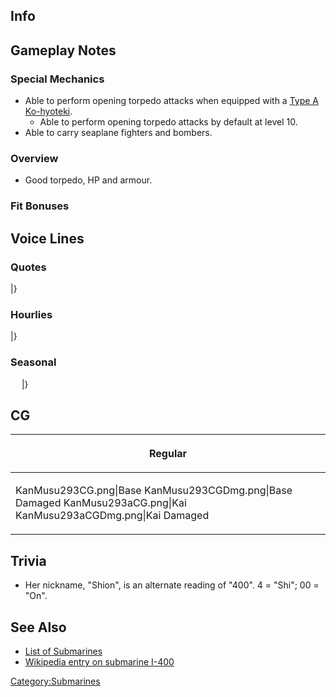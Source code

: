 ==Info==
{{KanmusuInfo|ID=293}}
{{KanmusuInfo|ID=293a}}

==Gameplay Notes==
===Special Mechanics===
* Able to perform opening torpedo attacks when equipped with a [[Type A Ko-hyoteki]].
** Able to perform opening torpedo attacks by default at level 10.
* Able to carry seaplane fighters and bombers.

===Overview===
* Good torpedo, HP and armour.

===Fit Bonuses===
{{:{{BASEPAGENAME}}/Equipment Bonuses}}

==Voice Lines==
===Quotes===
{{ShipquoteHeader}}
{{ShipquoteKai
|scenario = Introduction
|origin = 提督、ごきげんよう。潜特型の長上、一番艦、伊４マルマルです。ん…シオ…ん…そう、シオンっと及びください。
|translation = Nice to meet you, Admiral. I'm the eldest of the Sentoku-class, the 1st ship, I-400. Hmmm... You can call me... Shio... Err... Shion.
|audio = I-400-Intro.mp3
}}
{{ShipquoteKai
|scenario = Introduction
|kai = yes
|origin = 提督、ごきげんよう。潜特型の長上、一番艦、伊４マルマル、シオンです。呼び方少し馴染んできました？ん？そう？じゃあ、今日もご一緒に！
|translation = Good day, Admiral. I'm the eldest of the Sentoku-class, the 1st ship, I-400, Shion. Have you gotten used to calling me by that yet? Hmm? Really? Then let's keep each other company today too!
|audio = I-400Kai-Intro.mp3
}}
{{ShipquoteKai
|scenario = Library
|origin = 潜特型伊４マルマル型潜水艦その一番艦、伊４マルマルです。対艦戦用戦術潜水艦ではなく、戦略運用のために建造された、新コンセプトの潜水空母なんです。もちろん、艦載機は晴嵐さん。戦う前に歩行を冷めた私達姉妹きっと覚えていてくださいね。
|translation = I'm the 1st ship of the Sentoku-class, I-400-class submarines, I-400. I wasn't made for anti-ship operations but was a submarine carrier made with a new philosophy for strategic operations. Of course, my planes are Seiran. Please remember us sisters whose journeys ended before they began.
|audio = I-400-Library.mp3
}}
{{ShipquoteKai
|scenario = Secretary 1
|origin = ん？シオン、いけますよ。
|translation = Hmmm? I can do this.
|audio = I-400-Sec1.mp3
}}
{{ShipquoteKai
|scenario = Secretary 2
|origin = うふっ、潜っちゃいますか？ご一緒に！
|translation = Ufu~ Are you going diving? I'll come too!
|audio = I-400-Sec2.mp3
}}
{{ShipquoteKai
|scenario = Secretary 2
|kai = yes
|origin = ん、潜っちゃいます？今日もご一緒に！
|translation = Hmm, are you going diving? I'll come today too!
|audio = I-400Kai-Sec2.mp3
}}
{{ShipquoteKai
|scenario = Secretary 3
|origin = 晴嵐でしょ？ん…やっぱり気になりますか？あ、はい！フロートはこっちから。うん…ね？
|translation = About the Seiran? Hmmm... So you're that interested huh. Yes! These are the floats... Right?
|audio = I-400-Sec3.mp3
}}
{{ShipquoteKai
|scenario = Secretary 3
|kai = yes
|origin = 晴嵐でしょう？ん…やっぱり気になりますか。あぁ、そうです、フロートはこちから…ん…ね？あぁ、すごい！上手です！
|translation = About the Seiran? Hmmm... So you're that interested huh. Ah, that's right, those are the floats... Hmmm... Right? Ah, amazing! You're good at this!
|audio = I-400Kai-Sec3.mp3
}}
{{ShipquoteKai
|scenario = Secretary Idle
|origin = ん、そうですね、シオイちゃんと一緒に運河へいいですね。提督もご一緒にぜひ！楽しみです。そうですね、いつか、必ず。
|translation = Hmm, that's right, it'd be nice to go to a canal with Shioi.<ref>The I-400-class were made to attack the Panama Canal.</ref> You're welcome to come along too, Admiral! I'm looking forward to it. That's right, we'll definitely go one day.
|audio = I-400-Idle.mp3
}}
{{ShipquoteKai
|scenario = Secretary (Married)
|origin = 提督、あの…肩、凝ってません？揉んであげましょうか？しおん、結構うまいんですよ？…あ、かたっ！うっ…ううっ！ど、どうですか？
|translation = Ummm, are your shoulders stiff, Admiral? Shall I massage them for you? I'm pretty good at it. Ngh... Ah... your shoulders... Ngh... Ngh... H-how was that?
|audio = I-400-SecMarried.mp3
}}
{{ShipquoteKai
|scenario = Wedding
|origin = 提督、お呼びですか。…ん？これをしおんに？開けても、いいですか。え…これ…あの、本当に？もー、やだ…。
|translation =Did you call, Admiral? Hmm, is this for me? Can I open it? Eh... Is this... ummm, for real? Jeez, you shouldn't have.
|audio = I-400-Wedding.mp3
}}
{{ShipquoteKai
|scenario = Player's Score
|origin = ん…見たい？分かりました！情報、大切です！
|translation = Hmm... You want to see it? Understood. Information is important.
|audio = I-400-PlayerScore.mp3
}}
{{ShipquoteKai
|scenario = Joining the Fleet
|origin = 潜特型、伊400型潜水艦一番艦、伊400、出撃します！
|translation = 1st ship of the Sentoku-class, and I-400-class submarines, I-400, sortieing!
|audio = I-400-JoinFleet.mp3
}}
{{ShipquoteKai
|scenario = Equipment 1
|origin = うん、いいみたい。
|translation = Hmmm, looks good.
|audio = I-400-Equip1.mp3
}}
{{ShipquoteKai
|scenario = Equipment 2
|origin = 良い装備、シオンに似合いますか？ん、よかった！
|translation = Do these good equipment suit me? Hmm, that's great!
|audio = I-400-Equip2.mp3
}}
{{ShipquoteKai
|scenario = Equipment 3
|origin = うん、行けそう。
|translation = Yep, I can do this.
|audio = I-400-Equip3.mp3
}}
{{ShipquoteKai
|scenario = Supply
|origin = うん、嬉しいですね。大切です。
|translation = Yep, I'm happy. This is important.
|audio = I-400-Supply.mp3
}}
{{ShipquoteKai
|scenario = Docking (Minor Damage)
|origin = お風呂にドーボーンー！えぇ、ごめんなさい、静かに入りますね。ドボン。
|translation = I'm gonna jump into the bath! Eh, sorry, I'll go in quietly. *plop*
|audio = I-400-DockingMinor.mp3
}}
{{ShipquoteKai
|scenario = Docking (Major Damage)
|origin = お風呂は好きですよ。暖にます。あぁ〜はぁ〜いいよ湯。
|translation = I love baths. They just warm you up. Aaaah~ haaa~ Nice warm water.
|audio = I-400-DockingMajor.mp3
}}
{{ShipquoteKai
|scenario = Construction
|origin = 大和産のドック、お起きですよね。うん、新艦の建造、完了です。
|translation = Yamato's dock is huge huh. Yup, the construction of a new ship is finished.
|audio = I-400-Construction.mp3
}}
{{ShipquoteKai
|scenario = Returning from Sortie
|origin = 艦隊戻りました。お疲れ様。
|translation = The fleet has returned. Good job.
|audio = I-400-SortieReturn.mp3
}}
{{ShipquoteKai
|scenario = Starting a Sortie
|origin = 運河？泊地？うん、行きましょうか？抜錨です！
|translation = A canal? Or an anchorage? Yup, shall we get going? Set sail!
|audio = I-400-Sortie.mp3
}}
{{ShipquoteKai
|scenario = Starting a Sortie
|kai = yes
|origin = いい、シオイちゃん、イヨちゃん、ヒトミちゃん、第一潜水機動部隊全力出撃。抜錨です！
|translation = Alright, Shioi, Iyo, Hitomi, the 1st Submarine Task Force is sortieing at full strength. Set sail!
|audio = I-400Kai-Sortie.mp3
}}
{{ShipquoteKai
|scenario = Starting a Battle
|origin = 伊400、敵艦見ゆ。各艦、合戦用意、お願いします！
|translation = I've found the enemy ships. All ships, please prepare for combat!
|audio = I-400-BattleStart.mp3
}}
{{ShipquoteKai
|scenario = Attack
|origin = ん、よし。始めちゃいましょう！
|translation = Ngh, alright. Let's get this started!
|audio = I-400-Attack.mp3
}}
{{ShipquoteKai
|scenario = Air Battle/ Daytime Spotting/ Night Battle Attack
|origin = シオンいただきますね。
|translation = I'm going to enjoy this.
|audio = I-400-NightAttack.mp3
}}
{{ShipquoteKai
|scenario = Night Battle
|origin = 追撃戦を展開します。みんな、やりますよ。
|translation = Beginning pursuit. Let's do this, everyone.
|audio = I-400-NightBattle.mp3
}}
{{ShipquoteKai
|scenario = MVP
|origin = おぉ、シオンが？潜特型がお役に立てて、よかった。あ、あれ、やだ、涙が・・・あははは・・・なんで・・・もう、やだ。
|translation = Oh, me? I'm glad that the Sentoku-class was able to be of use. H-huh, oh no, my tears are... Ahahaha... Why... Jeez, no.
|audio = I-400-MVP.mp3
}}
{{ShipquoteKai
|scenario = Minor Damage 1
|origin = いた！いたい！なに！？
|translation = Ow! That hurt! What was that!?
|audio = I-400-MinorDamage1.mp3
}}
{{ShipquoteKai
|scenario = Minor Damage 2
|origin = あわわ！水があんなに！と、止めて！いやだから、こんなの！
|translation = Awha! There's so much water! S-stop it! Because I don't like this!
|audio = I-400-MinorDamage2.mp3
}}
{{ShipquoteKai
|scenario = Major Damage
|origin = や、やられた！ふ、浮上したって。ん、戦うから！
|translation = I-I'm hit! I-I need to surface. Ngh, I'm going to keep fighting!
|audio = I-400-MajorDamage.mp3
}}
{{ShipquoteKai
|scenario = Sunk
|origin = ん、そう・・・沈むのですね・・・シオイちゃん、先に行くね？この鐘を・・・これを・・・あの人に・・・
|translation = Ngh, I see... so I'm sinking... I'm going on ahead alright, Shioi? Give this... bell... to that person...<ref>Likely referring to Captain Ariizumi Tatsunosuke, commander of Submarine Division 1 (including I-13,
 I-14, I-400, I-401, and I-402). After ships are sunk or scrapped, ships' bells become tangible memorials to their service. I-400's bell was recovered in March 2016 and will be displayed at the U.S.S. Bowfin Submarine Museum, pending conservation treatments.</ref>
|audio = I-400-Sunk.mp3
}}
|} <references/>

{{clear}}

===Hourlies===
{{ShipquoteHeader | type = hourly}}
{{ShipquoteKai
|scenario = 00:00 
|origin = 提督、ん、今、ちょうど午前マル時です。今日は、このシオンにおそばにいますね。
|translation = It's now, hmmm, exactly 12am, Admiral. I'll be by your side today.
|audio = I-400-00.mp3
}}
{{ShipquoteKai
|scenario = 01:00 
|origin = マルヒトマルマルです。眠いかって？んん、ぜんぜん大丈夫です！
|translation = It's 0100. Am I sleepy? Nah, I'm totally fine!
|audio = I-400-01.mp3
}}
{{ShipquoteKai
|scenario = 02:00 
|origin = マルフタマルマルです。ん、少し眠く・・・いえ、大丈夫です！大丈夫！長上ですから、このくらいは・・・
|translation = It's 0200. Ngh, I'm a bit sleepy... No, I'm fine! I'm just fine! Because I'm the eldest something like this is...
|audio = I-400-02.mp3
}}
{{ShipquoteKai
|scenario = 03:00 
|origin = マルサン・・・マルマル。ちょっと眠い・・・くなってありません！もう、いやだ。ちゃんとしなきゃ、ちゃんと！はい、シオン、しゃっきりです！
|translation = 03...00. I'm a bit... Not sleepy at all! I can't be like this. I need to get it together! Yes, I'm ready and waiting!
|audio = I-400-03.mp3
}}
{{ShipquoteKai
|scenario = 04:00 
|origin = はぁ・・・ぁはあぁ・・・マル・・・ヨン・・・あぁ・・・マルマル・・・提督・・・あぁ・・・シオイちゃん・・・待って・・・はぁ・・・はぁ・・・
|translation = *sleeping sounds* 0...4... *sleeping sounds*... 00... Admiral... *sleeping sounds*... Shioi... wait up... *sleeping sounds*...
|audio = I-400-04.mp3
}}
{{ShipquoteKai
|scenario = 05:00 
|origin = ん・・・あはぁ！い、いやだもう。マルゴマルマルです。提督、いやだ起こして！シオン、ちょっとしか落ちてませんよね。
|translation = Ngh... Ah! O-oh jeez. It's 0500. You should've woken me up, Admiral! I just dozed off a little right?
|audio = I-400-05.mp3
}}
{{ShipquoteKai
|scenario = 06:00 
|origin = マルロクマルマルです。提督、やりますね？はぁ・・・艦隊、総員起こし！僧院、お越し！朝です！気持ち良い朝なんです！
|translation = It's 0600. I'm going to do it now alright, Admiral? *deep breath*... Fleet, all hands assemble! All hands assemble! It's morning! It's a wonderful morning!
|audio = I-400-06.mp3
}}
{{ShipquoteKai
|scenario = 07:00 
|origin = マルナナマルマルです。朝ごはんおもちしました！今日は・・・ふふん・・・山盛りバータライスと切り干し大根のお味噌汁とじゃがいも炒めです！召し上がれ！
|translation = It's 0700. Breakfast is ready! Today is... fufun... A heaping serving of butter rice, dried daikon miso soup and potato stir-fry! Help yourself!
|audio = I-400-07.mp3
}}
{{ShipquoteKai
|scenario = 08:00 
|origin = マルハチマルマルです。ふ、ふふふん〜ふ、ふふふん〜。お水は大切〜お水は大切〜よしっと、烹炊所を片付け、狩猟です！
|translation = It's 0800. *humming~* Water is important~ Water is important~ Alrighty, I'm finished cleaning up the galley!
|audio = I-400-08.mp3
}}
{{ShipquoteKai
|scenario = 09:00 
|origin = マルキュウマルマルです。さぁ、提督、第六艦隊、第一潜水隊、出撃です！どこですか？運河ですか？・・・えぇ？演習？
|translation = It's 0900. Now Admiral, the 1st Submarine Flotilla of the 6th Fleet is sortieing! Where are we going? To a canal? ...Eh? On an exercise?
|audio = I-400-09.mp3
}}
{{ShipquoteKai
|scenario = 10:00 
|origin = ヒトマルマルマルです。提督、了解です。第一潜水隊演習はお任せです。七尾湾でもサンザ・・・えぇ、そうじゃなくて、対抗演習ですか？
|translation = It's 1000. Roger that, Admiral. Leave it up to the 1st Submarine Flotilla. Even at Nanao Bay or Sanza... Eh, that's not it, it's an OpFor exercise?<ref>As in playing the enemy force.</ref>
|audio = I-400-10.mp3
}}
{{ShipquoteKai
|scenario = 11:00 
|origin = ヒトヒトマルマル。な、なんとか、シオイちゃんと艦隊集合、艦隊運動の演習も出来ました。はぁ〜ん、さて、次はいよいよ晴嵐さんですね。
|translation = 1100. So-somehow I was able to do the fleet manoeuvre exercise with the fleet assembled with Shioi. *whew~* Hmm, next is finally time for Seiran.
|audio = I-400-11.mp3
}}
{{ShipquoteKai
|scenario = 12:00 
|origin = ヒトフタマルマルです。提督、お昼の時間です！お昼は、シオン特性お結びです！もちろん、バータライスですよ！さぁ、めしあがれ！さぁ〜
|translation = It's 1200. It's lunchtime, Admiral! It's my special rice balls for lunch! Of course, it's made with butter rice! Now, help yourself! Go on~
|audio = I-400-12.mp3
}}
{{ShipquoteKai
|scenario = 13:00 
|origin = ヒトサンマルマル。おぉ、提督、どしました？顔色が・・・えぇ、胸開け？ど、どうして？とりあえずお茶をお餅しますね。おちゃを・・・ああぁ！
|translation = 1300. Oh, what's wrong, Admiral? You're looking a bit... Eh, open my heart? Wh-why? I'll go get some tea first ok. Tea... Aaah!
|audio = I-400-13.mp3
}}
{{ShipquoteKai
|scenario = 14:00 
|origin = ヒトヨン・・・マル・・・あはぁ、ごめんなさい提督。制服をお汚してしまって・・・シオン、お洗濯します！脱いでください！えぇ、いいから。ん、なんで？なんで抵抗するですか、提督？もう！
|translation = 14...0... Aaah, I'm sorry, Admiral. I got your uniform dirty... I'll go wash it! Please strip! Eh, it's fine. Ngh, why? Why are you resisting, Admiral? Jeez!
|audio = I-400-14.mp3
}}
{{ShipquoteKai
|scenario = 15:00 
|origin = ヒトゴマルマルです。ごめんなさい、そういう意味ではなくて・・・提督、シオンご迷惑ばかりおかけして・・・あの、晩御飯、頑張るので・・・
|translation = It's 1500. I'm sorry, I didn't mean it like that... I've caused you so much trouble, Admiral... Ummm, I'll do my best with dinner...
|audio = I-400-15.mp3
}}
{{ShipquoteKai
|scenario = 16:00 
|origin = ヒトロクマルマ・・・あぁ、イヨちゃん、ヒトミちゃん、お疲れ様です。うん、シオイちゃんと四人で第一潜水隊、潜水空母艦隊、集結ですね。なんか、夕日が綺麗で泣けできちゃ。うん、ね？
|translation = 160... Ah, Iyo, Hitomi, good work. Yup, we did form a submarine carrier fleet as the 1st Submarine Flotilla along with Shioi. My tears just flow when looking at the beautiful sunset for some reason. Yep, am I right?
|audio = I-400-16.mp3
}}
{{ShipquoteKai
|scenario = 17:00 
|origin = ヒトナナマルマルです。提督、このまま潜水空母艦隊と一緒に、この静かの海で夕日をいつも見ていたいですね。いつまでも・・・うん。
|translation = It's 1700. I want to keep watching the sunset on these peaceful seas along with the rest of the submarine carrier fleet, Admiral. Yeah... Always.
|audio = I-400-17.mp3
}}
{{ShipquoteKai
|scenario = 18:00 
|origin = ヒトハチマルマルです。提督、日が落ちてしまえましたね。ん、そうだ、晩御飯の準備はしないと。提督、楽しみにまっていてくださいね。
|translation = It's 1800. The sun has set, Admiral. Hmmm, that's right, I need to prepare dinner. Please look forward to it, Admiral.
|audio = I-400-18.mp3
}}
{{ShipquoteKai
|scenario = 19:00 
|origin = ヒトキュウマルマルです。晩御飯の時間です。提督、お待ち遠様。大丈夫、安心して、晩御飯のメーニュは、シオン特性潜水艦カレーです！もちろん、ご飯はバータライスですよ！どぞ、召し上がれ！
|translation = It's 1900. It's time for dinner. I'm sorry to have kept you waiting, Admiral. It's fine, don't worry, it's my special Submarine Curry on the menu tonight. Of course, the rice is butter rice! Now, help yourself!
|audio = I-400-19.mp3
}}
{{ShipquoteKai
|scenario = 20:00 
|origin = フタマルマルマルです。提督、そんなに汗をかいて・・・あぁ、大丈夫、おかわりもありますよ。いいんです、遠慮しないで！はい、大盛りです。えへ、どぞ、たんと召し上がってね。
|translation = It's 2000. You're sweating so much, Admiral... Ah, it's fine there's enough for seconds. It's fine, don't be shy! Here's a large helping for you. Ehe, please help yourself to all of it.
|audio = I-400-20.mp3
}}
{{ShipquoteKai
|scenario = 21:00 
|origin = フタヒトマルマルです。提督、また調子悪そう・・・体調不良でしょうか。ヴィタミン不足かも・・・ん、そうだ、とっておきの玉ねぎがあるんです。一欠片させあげましょうか？貴重品ですよ。
|translation = It's 2100. You don't look so good again, Admiral... Are you feeling sick? ...Hmmm, I know I have a special onion. Shall I get you a piece? It's very valuable.
|audio = I-400-21.mp3
}}
{{ShipquoteKai
|scenario = 22:00 
|origin = フタフタマルマルです。良かった、提督元気になって。うん、心配しました。えぇ？シオン？シオンは平気です。もう一潜りできるくらいです。
|translation = It's 2200. Thank goodness you're feeling better, Admiral. Yeah, I was worried. Eh? Me? I'm just fine. I can even go on another dive.
|audio = I-400-22.mp3
}}
{{ShipquoteKai
|scenario = 23:00 
|origin = フタサンマルマルです。今日はほんとにお疲れ様でした、提督。明日もご一緒に頑張りましょう。さぁ、少しお布団にドボンくしてださい。少しだけ、おやすみなさい。また、あした。
|translation = It's 2300. Thank you so much for your hard work today, Admiral. Let's do our best tomorrow too. Now, please get into your futon. Just sleep for a while. See you tomorrow.
|audio = I-400-23.mp3
}}
|} <references/>

{{clear}}

===Seasonal===
{{SeasonalHeaderOld}}
{{SeasonalQuote
|scenario = [[Seasonal/Christmas_2017|Christmas 2017]]
|origin = メリークリスマス、提督。あら、ローちゃん…それは？うわぁ、美味しいぃ。お国のケーキね？
|translation =	Merry Christmas, Admiral. Oh, what’s that… Ro? Wow, it’s delicious. Is this a cake from your country?
|audio = I-400_Christmas_Sec1.mp3
|notes = 
}}
{{SeasonalQuote
|scenario = [[Seasonal/End_of_Year_2017|End of Year 2017]]
|origin = はい、鎮守府年末大掃除ですね。我が第六艦隊も、しっかりやりましょう。晴嵐格納筒も、奥の方が…
|translation =	Yes, it’s the Naval Base’s Year End Spring Clean. We of the 6th fleet will do our best to help out. The back of my Seiran hangar also needs…
|audio = I-400_Year_End_2017_Sec1.mp3
|notes = 
}}
{{SeasonalQuote
|scenario = [[Seasonal/New_Year_2018|New Year 2018]]
|origin = 提督、謹賀新年です。今年も第六艦隊、第一潜水隊を、どうぞよろしく申し上げます！
|translation =	Happy New Year, Admiral. Please take good care of the 6th Fleet and the 1st Submarine Division this year too.
|audio = I-400_New_Years_2018_Sec1.mp3
|notes = 
}} 
{{SeasonalQuote
|scenario = [[Seasonal/Setsubun_2018|Setsubun 2018]]
|origin = 「セッツブーン」じゃなくて、「節分」ですよ。えぇ？ん、だから発音は節分ですって…あ、あれ？
|translation =	It’s not “Settsubuun” but “Setsubun”. Eh? Mmm, I told you the pronounciation was wrong… Hu-huh?
|audio = I-400_Setsubun_2018_Sec1.mp3
|notes = 
}}
{{SeasonalQuote
|scenario = [[Seasonal/Valentine%27s_Day_2018|Valentine’s Day 2018]]
|origin = シオンの手作りチョコ、提督、受け取ってください！結構凝った作りなんです。ここ開けて、こうして…
|translation =	Please accept my handmade chocolates, Admiral! I made it quite fancy. You open it up here, and then…
|audio = I-400_Valentines_2018_Sec_1.mp3
|notes = 
}}
{{SeasonalQuote
|scenario = [[Seasonal/White_Day_2018|White Day 2018]]
|origin = 提督、シオンの格納庫型チョコいかがでしたか？気にいていただけました？あぁ、良かった。
|translation =	How were my hangar-type chocolates, Admiral? Were they to your liking? Ah, that’s great.
|audio = I-400_White_Day_2018_Sec1.mp3
|notes = 
}}
{{SeasonalQuote
|scenario = [[Seasonal/Coming_of_Spring_2018|Coming of Spring 2018]]
|origin = 桜、きれいですね。ん…そう、お花見！七尾湾のメンバーでいきましょう。楽しそうぅ。
|translation =	The sakura are beautiful. Hmmm… I know, cherry blossom viewing! We can go with the other members of Nanao Bay. I can’t wait. 
|audio = I-400_Spring_2018_Sec1.mp3
|notes = 
}}
{{SeasonalQuote
|scenario = [[Seasonal/Fifth_Anniversary|5th Anniversary]]
|origin = 提督、お聞きしました。艦隊は五周年だそうです！素晴らしいですね？皆さんに感謝です。シオン、来年と提督と一緒に、いたいです。
|translation =	I heard about it, Admiral. It’s the fleet’s 5th Anniversary! Isn’t this wonderful? I’m grateful to everyone. I’d like to be with you next year too.
|audio = I-400_5th_Anniversary_Sec1.mp3
|notes = 
}}
{{SeasonalQuote
|scenario = [[Seasonal/Rainy_Season_2018|Rainy Season 2018]]
|origin = 梅雨だからっと言うわけではないんですけど…何か、この季節は…ちょっと隠れたくなる…なぜ？ベント開け！潜行急げ！シオン、隠れます！
|translation =	I won’t say that it’s just because of the season but… Somehow this season… kinda makes me want to hide… Why? Open the vents! Crash dive! Shion, hiding!
|audio = I-400_Rainy_Season_2018_Sec1.mp3
|notes = 
}}
{{SeasonalQuote
|scenario = [[Seasonal/Late_Autumn_2018|Late Autumn 2018]]
|origin = めっきり寒くなりました。私達潜水空母も、おこたに入りたくなる季節です。ん…おこたに…ドボン！うわぁ…あぁ、あったかい…うん。
|translation =	It's gotten really cold. It's the time of year when us submarine carriers want to get under the kotatsu too. Hmmm... I want to... dive right in! Whoaaa... Aaaah, it's warm... Mmmm.
|audio = I-400_Late_Autumn_2018_Sec1.mp3
|notes = 
}}
{{SeasonalQuote
|scenario = [[Seasonal/Seventh_Anniversary|7th Anniversary 2020]]
|origin = 提督、お聞きしました。艦隊は、ついに七周年！素敵なことですね？みんなさんに感謝です。シオン、提督とずっとご一緒に…ドボンしたいです。
|translation =	Admiral, I heard the news. It's finally the fleet's 7th Anniversary! Isn't that wonderful? I'm thankful to everyone. I want to... keep making a splash with you forever, Admiral!
|audio = I-400_7th_Anniversary_Secretary_2.mp3
|notes = Secretary 2
}}
{{SeasonalQuote
|scenario = [[Seasonal/Eighth_Anniversary|8th Anniversary]]
|origin = 提督、お聞きしました！艦隊はついに、ついに八周年。本当に素敵なことです。皆さんに、感謝です。シオン、提督とずっとずっと、ご一緒に…
|translation =	Admiral, I've heard the news! It's really the fleet's 8th Anniversary. That's such wonderful news. I'm grateful to everyone. I want to be with you for ever and ever...
|audio = I-400_8th Anniversary_Secretary_1.mp3
|notes = 
}}
|}<references/>

{{clear}}

==CG==
{| class="mw-collapsible mw-collapsed wikitable" style="width: 100%;"
!Regular
|-
|<gallery>
KanMusu293CG.png|Base
KanMusu293CGDmg.png|Base Damaged
KanMusu293aCG.png|Kai
KanMusu293aCGDmg.png|Kai Damaged
</gallery>
|}

==Trivia==
* Her nickname, "Shion", is an alternate reading of "400". 4 = "Shi"; 00 = "On".

==See Also==
*[[EliteSS|List of Submarines]]
*[http://en.wikipedia.org/wiki/Japanese_submarine_I-400 Wikipedia entry on submarine I-400]
{{shiplist}}
[[Category:Submarines]]